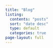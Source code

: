 ```yaml
---
title: "Blog"
listing:
  contents: "posts"
  sort: "date desc"
  type: default
  categories: true
page-layout: full
---
```


